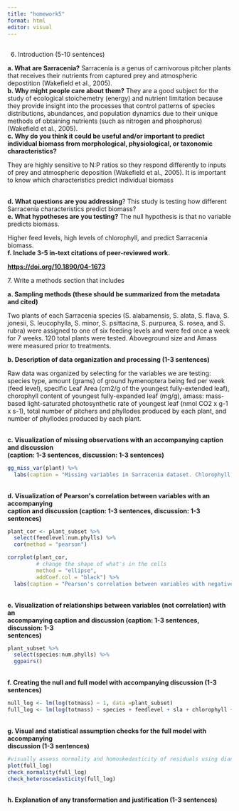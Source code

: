 ```yaml
---
title: "homework5"
format: html
editor: visual
---
```


## 

6.  Introduction (5-10 sentences)

**a. What are Sarracenia?** Sarracenia is a genus of carnivorous pitcher plants that receives their nutrients from captured prey and atmospheric depostition (Wakefield et al., 2005). **\
b. Why might people care about them?** They are a good subject for the study of ecological stoichemetry (energy) and nutrient limitation because they provide insight into the processes that control patterns of species distributions, abundances, and population dynamics due to their unique methods of obtaining nutrients (such as nitrogen and phosphorus) (Wakefield et al., 2005). **\
c. Why do you think it could be useful and/or important to predict individual biomass from morphological, physiological, or taxonomic characteristics?**

They are highly sensitive to N:P ratios so they respond differently to inputs of prey and atmospheric deposition (Wakefield et al., 2005). It is important to know which characteristics predict individual biomass

\
**d. What questions are you addressing**? This study is testing how different Sarracenia characteristics predict biomass? \
**e. What hypotheses are you testing?** The null hypothesis is that no variable predicts biomass.

Higher feed levels, high levels of chlorophyll, and predict Sarracenia biomass. **\
f. Include 3-5 in-text citations of peer-reviewed work.**

[**https://doi.org/10.1890/04-1673**](https://doi.org/10.1890/04-1673)

7\. Write a methods section that includes

**a. Sampling methods (these should be summarized from the metadata and cited)**

Two plants of each Sarracenia species (S. alabamensis, S. alata, S. flava, S. jonesii, S. leucophylla, S. minor, S. psittacina, S. purpurea, S. rosea, and S. rubra) were assigned to one of six feeding levels and were fed once a week for 7 weeks. 120 total plants were tested. Aboveground size and Amass were measured prior to treatments.

**b. Description of data organization and processing (1-3 sentences)**

Raw data was organized by selecting for the variables we are testing: species type, amount (grams) of ground hymenoptera being fed per week (feed level), specific Leaf Area (cm2/g of the youngest fully-extended leaf), chorophyll content of youngest fully-expanded leaf (mg/g), amass: mass-based light-saturated photosynthetic rate of youngest leaf (nmol CO2 x g-1 x s-1), total number of pitchers and phyllodes produced by each plant, and number of phyllodes produced by each plant.

\
**c. Visualization of missing observations with an accompanying caption and discussion\
(caption: 1-3 sentences, discussion: 1-3 sentences)**

```r
gg_miss_var(plant) %>% 
  labs(caption = "Missing variables in Sarracenia dataset. Chlorophyll and amass are missing 14 observations, sla is missing 10, and total of number of pitches and phyloods and number of phyllodes are missing 2. Total mass, species, and feed level are not missing anydata") 
```

\
**d. Visualization of Pearson\'s correlation between variables with an accompanying\
caption and discussion (caption: 1-3 sentences, discussion: 1-3 sentences)**

```r
plant_cor <- plant_subset %>% 
  select(feedlevel:num.phylls) %>% 
  cor(method = "pearson")
```

```r
corrplot(plant_cor,
         # change the shape of what's in the cells
         method = "ellipse",
         addCoef.col = "black") %>% 
  labs(caption = "Pearson's correlation between variables with negative numbers indicating a negative correlation and postive numbers indicating a positive correlation")
```

\
**e. Visualization of relationships between variables (not correlation) with an\
accompanying caption and discussion (caption: 1-3 sentences, discussion: 1-3\
sentences)**

```r
plant_subset %>% 
  select(species:num.phylls) %>% 
  ggpairs()
```

\
**f. Creating the null and full model with accompanying discussion (1-3 sentences)**

```r
null_log <- lm(log(totmass) ~ 1, data =plant_subset)
full_log <- lm(log(totmass) ~ species + feedlevel + sla + chlorophyll + amass + num.lvs + num.phylls, data = plant_subset)
```

**\
g. Visual and statistical assumption checks for the full model with accompanying\
discussion (1-3 sentences)**

```r
#visually assess normality and homoskedasticity of residuals using diangostic plots for the full model: 
plot(full_log)
check_normality(full_log)
check_heteroscedasticity(full_log)
```

**\
h. Explanation of any transformation and justification (1-3 sentences)**

```r

```
